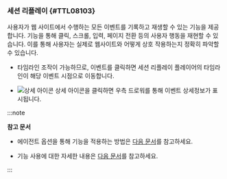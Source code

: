 ### 세션 리플레이 {#TTL08103}

사용자가 웹 사이트에서 수행하는 모든 이벤트를 기록하고 재생할 수 있는 기능을 제공합니다. <Cmdname sid="TTL08103" className="uitext" /> 기능을 통해 클릭, 스크롤, 입력, 페이지 전환 등의 사용자 행동을 재현할 수 있습니다. 이를 통해 사용자는 실제로 웹사이트와 어떻게 상호 작용하는지 정확히 파악할 수 있습니다. 

* 타임라인 조작이 가능하므로, 이벤트를 클릭하면 세션 리플레이 플레이어의 타임라인이 해당 이벤트 시점으로 이동합니다.

* ![상세 아이콘](/img/ico-detail-view.svg) 상세 아이콘을 클릭하면 우측 드로워를 통해 이벤트 상세정보가 표시됩니다.

<InDoc pages="analyze-pageload"><ImgLang img='browser-analysis-ajax-hitmap-session-replay.png' desc='세션 리플레이' /></InDoc>

<InDoc pages="analyze-ajax-hitmap"><ImgLang img='browser-analysis-ajax-hitmap-session-replay.png' desc='세션 리플레이' /></InDoc>

<InDoc pages="user-session-log-search"><ImgLang img="browser-analysis-user-session-log-details-session-replay.png" desc="세션 리플레이" /></InDoc>

:::note

**참고 문서**

* 에이전트 옵션을 통해 <Cmdname sid="TTL08103" className="uitext" /> 기능을 적용하는 방법은 [다음 문서](session-replay#set-agentoption)를 참고하세요.

* <Cmdname sid="TTL08103" className="uitext" /> 기능 사용에 대한 자세한 내용은 [다음 문서](session-replay#usage)를 참고하세요.

:::